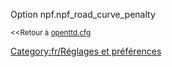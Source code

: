 {{fr/Amorce}}
Option npf.npf_road_curve_penalty

<small><<Retour à [[Main/fr/Openttd.cfg|openttd.cfg]]</small>
[[Category:fr/Réglages et préférences]]